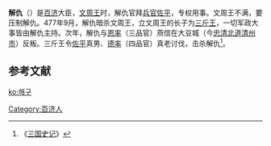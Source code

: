 '''解仇'''（{{bd||？|478年||catIdx=H}}）是[[百济|百济]]大臣，[[文周王|文周王]]时，解仇官拜[[兵官佐平|兵官佐平]]，专权用事。文周王不满，要压制解仇。477年9月，解仇暗杀文周王，立文周王的长子为[[三斤王|三斤王]]，一切军政大事皆由解仇主持。次年，解仇与[[恩率|恩率]]（三品官）燕信在大豆城（今[[忠清北道|忠清北道]][[清州市|清州市]]）反叛。三斤王令[[佐平|佐平]]真男、[[德率|德率]]（四品官）真老讨伐，击杀解仇<ref>《[[三国史记|三国史记]]》</ref>。

==参考文献==
<div class="references-small">
<references />
</div>
[[ko:해구|ko:해구]]
[[Category:百济人|Category:百济人]]